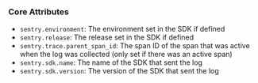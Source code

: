 ### Core Attributes

- `sentry.environment`: The environment set in the SDK if defined
- `sentry.release`: The release set in the SDK if defined
- `sentry.trace.parent_span_id`: The span ID of the span that was active when the log was collected (only set if there was an active span)
- `sentry.sdk.name`: The name of the SDK that sent the log
- `sentry.sdk.version`: The version of the SDK that sent the log